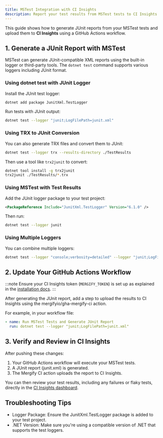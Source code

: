 ```yaml
---
title: MSTest Integration with CI Insights
description: Report your test results from MSTest tests to CI Insights
---
```



This guide shows how to generate JUnit reports from your MSTest tests and upload
them to **CI Insights** using a GitHub Actions workflow.

## 1. Generate a JUnit Report with MSTest

MSTest can generate JUnit-compatible XML reports using the built-in logger or
third-party tools. The `dotnet test` command supports various loggers including
JUnit format.

### Using dotnet test with JUnit Logger

Install the JUnit test logger:

```bash
dotnet add package JunitXml.TestLogger
```

Run tests with JUnit output:

```bash
dotnet test --logger "junit;LogFilePath=junit.xml"
```

### Using TRX to JUnit Conversion

You can also generate TRX files and convert them to JUnit:

```bash
dotnet test --logger trx --results-directory ./TestResults
```

Then use a tool like `trx2junit` to convert:

```bash
dotnet tool install -g trx2junit
trx2junit ./TestResults/*.trx
```

### Using MSTest with Test Results

Add the JUnit logger package to your test project:

```xml
<PackageReference Include="JunitXml.TestLogger" Version="6.1.0" />
```

Then run:

```bash
dotnet test --logger junit
```

### Using Multiple Loggers

You can combine multiple loggers:

```bash
dotnet test --logger "console;verbosity=detailed" --logger "junit;LogFilePath=junit.xml"
```

## 2. Update Your GitHub Actions Workflow

:::note
Ensure your CI Insights token (`MERGIFY_TOKEN`) is set up as explained in the [installation
docs](/ci-insights#enabling-ci-insights-for-github).
:::

After generating the JUnit report, add a step to upload the results to CI
Insights using the mergifyio/gha-mergify-ci action.

For example, in your workflow file:

```yaml
- name: Run MSTest Tests and Generate JUnit Report
  run: dotnet test --logger "junit;LogFilePath=junit.xml"
```

<MergifyCIUploadStep reportPath="junit.xml" />
<MergifyCIUploadStepMatrix reportPath="junit.xml" />

## 3. Verify and Review in CI Insights

After pushing these changes:

1. Your GitHub Actions workflow will execute your MSTest tests.
2. A JUnit report (junit.xml) is generated.
3. The Mergify CI action uploads the report to CI Insights.

You can then review your test results, including any failures or flaky tests,
directly in the [CI Insights
dashboard](https://dashboard.mergify.com/ci-insights/jobs).

## Troubleshooting Tips

<ul>
  <li>Logger Package: Ensure the JunitXml.TestLogger package is added to your test project.</li>
  <li>.NET Version: Make sure you're using a compatible version of .NET that supports the test loggers.</li>

  <CommonTroubleshootingTips />
</ul>
